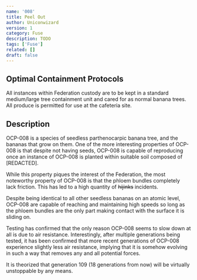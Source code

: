 ```yaml
---
name: '008'
title: Peel Out
author: Uniconwizard
version: 1
category: Fuse
description: TODO
tags: ['Fuse']
related: []
draft: false
---
```


## Optimal Containment Protocols
All instances within Federation custody are to be kept in a standard medium/large tree containment unit and cared for as normal banana trees.
All produce is permitted for use at the cafeteria site.

## Description
OCP-008 is a species of seedless parthenocarpic banana tree, and the bananas that grow on them.
One of the more interesting properties of OCP-008 is that despite not having seeds, OCP-008 is capable of reproducing once an instance of OCP-008
is planted within suitable soil composed of <Redacted>[REDACTED]</Redacted>.

While this property piques the interest of the Federation, the most noteworthy property of OCP-008 is that the phloem bundles completely lack friction.
This has led to a high quantity of ~~hijinks~~ incidents.

Despite being identical to all other seedless bananas on an atomic level, OCP-008 are capable of reaching and maintaining high speeds so long as the
phloem bundles are the only part making contact with the surface it is sliding on.

Testing has confirmed that the only reason OCP-008 seems to slow down at all is due to air resistance.
Interestingly, after multiple generations being tested, it has been confirmed that more recent generations of OCP-008 experience slightly less air resistance,
implying that it is somehow evolving in such a way that removes any and all potential forces.

It is theorized that generation 109 (18 generations from now) will be virtually unstoppable by any means.
